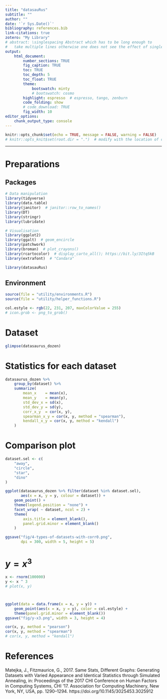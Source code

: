 ```yaml
---
title: "datasauRus"
subtitle: ""
author: ""
date: '`r Sys.Date()`'
bibliography: references.bib
link-citations: true
zotero: "My Library"
# abstract: \singlespacing Abstract which has to be long enough to 
#   take multiple lines otherwise one does not see the effect of single-spacing.
output: 
    html_document:
        number_sections: TRUE
        fig_caption: TRUE
        toc: TRUE
        toc_depth: 5
        toc_float: TRUE
        theme:
            bootswatch: minty
            # bootswatch: cosmo
        highlight: espresso  # espresso, tango, zenburn
        code_folding: show
        # code_download: TRUE
        fig_width: 10
editor_options: 
    chunk_output_type: console
---
```


```r
knitr::opts_chunk$set(echo = TRUE, message = FALSE, warning = FALSE)
# knitr::opts_knit$set(root.dir = ".")  # modify with the location of code
```

***

# Preparations {.tabset .tabset-fade .tabset-pills}
## Packages
```r
# Data manipulation
library(tidyverse)
library(data.table)
library(janitor)  # janitor::row_to_names()
library(DT)
library(stringr)
library(lubridate)

# Visualisation
library(ggplot2)
library(ggalt)  # geom_encircle
library(patchwork)
library(broman)  # plot_crayons()
library(rcartocolor)  # display_carto_all(); https://bit.ly/3Itq5kB
library(extrafont)  # "Candara"

library(datasauRus)
```

## Environment
```r
source(file = "utility/environments.R")
source(file = "utility/helper_functions.R")

col.estyle <- rgb(22, 231, 207, maxColorValue = 255)
# icon.grob <- png_to_grob()
```


# Dataset {.tabset .tabset-fade .tabset-pills}
```r
glimpse(datasaurus_dozen)
```


# Statistics for each dataset
```r
datasaurus_dozen %>%
    group_by(dataset) %>%
    summarize(
        mean_x    = mean(x), 
        mean_y    = mean(y), 
        std_dev_x = sd(x), 
        std_dev_y = sd(y), 
        corr_x_y  = cor(x, y), 
        spearman_x_y = cor(x, y, method = "spearman"), 
        kendall_x_y = cor(x, y, method = "kendall")
    )
```


# Comparison plot
```r
dataset.sel <- c(
    "away", 
    "circle", 
    "star", 
    "dino"
)

ggplot(datasaurus_dozen %>% filter(dataset %in% dataset.sel), 
       aes(x = x, y = y, colour = dataset)) + 
    geom_point() + 
    theme(legend.position = "none") + 
    facet_wrap( ~ dataset, ncol = 2) + 
    theme(
        axis.title = element_blank(), 
        panel.grid.minor = element_blank()
    )

ggsave("fig/4-types-of-datasets-with-corr0.png", 
       dpi = 300, width = 5, height = 5)
```


# $y = x^3$
```r
x <- rnorm(100000)
y <- x ^ 3
# plot(x, y)



ggplot(data = data.frame(x = x, y = y)) + 
    geom_point(aes(x = x, y = y), color = col.estyle) + 
    theme(panel.grid.minor = element_blank())
ggsave("fig/y-x3.png", width = 3, height = 4)

cor(x, y, method = "pearson")
cor(x, y, method = "spearman")
# cor(x, y, method = "kendall")
```


# References
Matejka, J., Fitzmaurice, G., 2017. Same Stats, Different Graphs: Generating Datasets with Varied Appearance and Identical Statistics through Simulated Annealing, in: Proceedings of the 2017 CHI Conference on Human Factors in Computing Systems, CHI ’17. Association for Computing Machinery, New York, NY, USA, pp. 1290–1294. https://doi.org/10.1145/3025453.3025912
